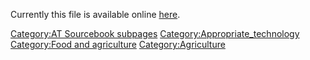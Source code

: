 Currently this file is available online [http://www.cd3wd.com/cd3wd_40/JF/419/08-298.pdf here].


{{DEFAULTSORT:{{SUBPAGENAME}}}} 
[[Category:AT Sourcebook subpages]][[Category:Appropriate_technology]]
[[Category:Food and agriculture]]
[[Category:Agriculture]]